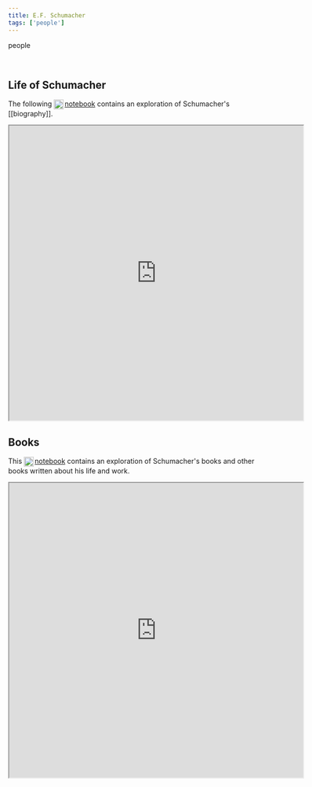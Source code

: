 ```yaml
---
title: E.F. Schumacher
tags: ['people']
---
```


<NoteTag color="gray">people</NoteTag>

<div class="background-image bg-cover md:max-w-2xl" style="background-image: url('https://www.wolframcloud.com/obj/mar/header-ef-schumacher');" alt="German-British economist and philosopher E.F. Schumacher"></div>

<br/>

## Life of Schumacher

The following [<img src="https://raw.githubusercontent.com/m-arti/ms-notes/4ccb62f36641cd886207d3a35bc403f40a5cf7a7/images/wolfram-icon.svg" alt="A Wolfram Notebook containing an exploration of E.F. Schumacher's biography" style="width:20px; display:inline; vertical-align:middle; padding-right:2px"/>notebook](https://www.wolframcloud.com/obj/mar/Published/efs-bio.nb) contains an exploration of Schumacher's [[biography]].

<iframe src="https://www.wolframcloud.com/obj/mar/Published/efs-bio.nb?_embed=iframe" width="600" height="600"></iframe>

## Books

This [<img src="https://raw.githubusercontent.com/m-arti/ms-notes/4ccb62f36641cd886207d3a35bc403f40a5cf7a7/images/wolfram-icon.svg" alt="A Wolfram Notebook containing an exploration of E.F. Schumacher's books" style="width:20px; display:inline; vertical-align:middle; padding-right:2px"/>notebook](https://www.wolframcloud.com/obj/mar/Published/efs-books.nb) contains an exploration of Schumacher's books and other books written about his life and work.

<iframe src="https://www.wolframcloud.com/obj/mar/Published/efs-books.nb?_embed=iframe" width="600" height="600"></iframe>
